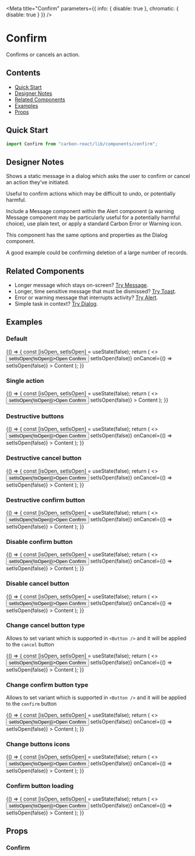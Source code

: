 

<Meta
  title="Confirm"
  parameters={{ info: { disable: true }, chromatic: { disable: true } }}
/>

# Confirm

Confirms or cancels an action.

## Contents

- [Quick Start](#quick-start)
- [Designer Notes](#designer-notes)
- [Related Components](#related-components)
- [Examples](#examples)
- [Props](#props)

## Quick Start

```javascript
import Confirm from "carbon-react/lib/components/confirm";
```

## Designer Notes

Shows a static message in a dialog which asks the user to confirm or cancel an action they’ve initiated.

Useful to confirm actions which may be difficult to undo, or potentially harmful.

Include a Message component within the Alert component (a warning Message component may be particularly useful for a potentially harmful choice), use plain text, or apply a standard Carbon Error or Warning icon.

This component has the same options and properties as the Dialog component.

A good example could be confirming deletion of a large number of records.

## Related Components

- Longer message which stays on-screen? [Try Message](/?path=/docs/message--default-story "Message").
- Longer, time sensitive message that must be dismissed? [Try Toast](/?path=/docs/toast--default-story "Toast").
- Error or warning message that interrupts activity? [Try Alert](/?path=/docs/alert--default-story "Alert").
- Simple task in context? [Try Dialog](/?path=/docs/dialog--default-story "Dialog").

## Examples

### Default

<Preview>
  <Story name="default">
    {() => {
      const [isOpen, setIsOpen] = useState(false);
      return (
        <>
          <Button onClick={() => setIsOpen(!isOpen)}>Open Confirm</Button>
          <Confirm
            cancelButtonDestructive
            title="Are you sure?"
            subtitle="Subtitle"
            open={isOpen}
            onConfirm={() => setIsOpen(false)}
            onCancel={() => setIsOpen(false)}
          >
            Content
          </Confirm>
        </>
      );
    }}
  </Story>
</Preview>

### Single action

<Preview>
  <Story name="single action">
    {() => {
      const [isOpen, setIsOpen] = useState(false);
      return (
        <>
          <Button onClick={() => setIsOpen(!isOpen)}>Open Confirm</Button>
          <Confirm
            title="Are you sure?"
            subtitle="Subtitle"
            open={isOpen}
            onConfirm={() => setIsOpen(false)}
          >
            Content
          </Confirm>
        </>
      );
    }}
  </Story>
</Preview>

### Destructive buttons

<Preview>
  <Story name="destructive">
    {() => {
      const [isOpen, setIsOpen] = useState(false);
      return (
        <>
          <Button onClick={() => setIsOpen(!isOpen)}>Open Confirm</Button>
          <Confirm
            title="Are you sure?"
            subtitle="Subtitle"
            destructive
            cancelButtonType="tertiary"
            open={isOpen}
            onConfirm={() => setIsOpen(false)}
            onCancel={() => setIsOpen(false)}
          >
            Content
          </Confirm>
        </>
      );
    }}
  </Story>
</Preview>

### Destructive cancel button

<Preview>
  <Story name="cancelButtonDestructive">
    {() => {
      const [isOpen, setIsOpen] = useState(false);
      return (
        <>
          <Button onClick={() => setIsOpen(!isOpen)}>Open Confirm</Button>
          <Confirm
            title="Are you sure?"
            subtitle="Subtitle"
            cancelButtonDestructive
            open={isOpen}
            onConfirm={() => setIsOpen(false)}
            onCancel={() => setIsOpen(false)}
          >
            Content
          </Confirm>
        </>
      );
    }}
  </Story>
</Preview>

### Destructive confirm button

<Preview>
  <Story name="confirmButtonDestructive">
    {() => {
      const [isOpen, setIsOpen] = useState(false);
      return (
        <>
          <Button onClick={() => setIsOpen(!isOpen)}>Open Confirm</Button>
          <Confirm
            title="Are you sure?"
            subtitle="Subtitle"
            confirmButtonDestructive
            open={isOpen}
            onConfirm={() => setIsOpen(false)}
            onCancel={() => setIsOpen(false)}
          >
            Content
          </Confirm>
        </>
      );
    }}
  </Story>
</Preview>

### Disable confirm button

<Preview>
  <Story name="disableConfirm">
    {() => {
      const [isOpen, setIsOpen] = useState(false);
      return (
        <>
          <Button onClick={() => setIsOpen(!isOpen)}>Open Confirm</Button>
          <Confirm
            title="Are you sure?"
            subtitle="Subtitle"
            confirmButtonDestructive
            cancelButtonDestructive
            disableConfirm
            open={isOpen}
            onConfirm={() => setIsOpen(false)}
            onCancel={() => setIsOpen(false)}
          >
            Content
          </Confirm>
        </>
      );
    }}
  </Story>
</Preview>

### Disable cancel button

<Preview>
  <Story name="disableCancel">
    {() => {
      const [isOpen, setIsOpen] = useState(false);
      return (
        <>
          <Button onClick={() => setIsOpen(!isOpen)}>Open Confirm</Button>
          <Confirm
            title="Are you sure?"
            subtitle="Subtitle"
            showCloseIcon
            disableCancel
            open={isOpen}
            onConfirm={() => setIsOpen(false)}
            onCancel={() => setIsOpen(false)}
          >
            Content
          </Confirm>
        </>
      );
    }}
  </Story>
</Preview>

### Change cancel button type

Allows to set variant which is supported in `<Button />` and it will be applied to the `cancel` button

<Preview>
  <Story name="cancelButtonType">
    {() => {
      const [isOpen, setIsOpen] = useState(false);
      return (
        <>
          <Button onClick={() => setIsOpen(!isOpen)}>Open Confirm</Button>
          <Confirm
            title="Are you sure?"
            subtitle="Subtitle"
            cancelButtonType="tertiary"
            open={isOpen}
            onConfirm={() => setIsOpen(false)}
            onCancel={() => setIsOpen(false)}
          >
            Content
          </Confirm>
        </>
      );
    }}
  </Story>
</Preview>

### Change confirm button type

Allows to set variant which is supported in `<Button />` and it will be applied to the `confirm` button

<Preview>
  <Story name="confirmButtonType">
    {() => {
      const [isOpen, setIsOpen] = useState(false);
      return (
        <>
          <Button onClick={() => setIsOpen(!isOpen)}>Open Confirm</Button>
          <Confirm
            title="Are you sure?"
            subtitle="Subtitle"
            confirmButtonType="tertiary"
            open={isOpen}
            onConfirm={() => setIsOpen(false)}
            onCancel={() => setIsOpen(false)}
          >
            Content
          </Confirm>
        </>
      );
    }}
  </Story>
</Preview>

### Change buttons icons

<Preview>
  <Story name="buttonsIcons">
    {() => {
      const [isOpen, setIsOpen] = useState(false);
      return (
        <>
          <Button onClick={() => setIsOpen(!isOpen)}>Open Confirm</Button>
          <Confirm
            title="Are you sure?"
            subtitle="Subtitle"
            confirmButtonIconType="save"
            confirmButtonIconPosition="after"
            cancelButtonIconType="bin"
            open={isOpen}
            onConfirm={() => setIsOpen(false)}
            onCancel={() => setIsOpen(false)}
          >
            Content
          </Confirm>
        </>
      );
    }}
  </Story>
</Preview>

### Confirm button loading

<Preview>
  <Story name="isLoadingConfirm">
    {() => {
      const [isOpen, setIsOpen] = useState(false);
      return (
        <>
          <Button onClick={() => setIsOpen(!isOpen)}>Open Confirm</Button>
          <Confirm
            title="Are you sure?"
            subtitle="Subtitle"
            isLoadingConfirm
            open={isOpen}
            onConfirm={() => setIsOpen(false)}
            onCancel={() => setIsOpen(false)}
          >
            Content
          </Confirm>
        </>
      );
    }}
  </Story>
</Preview>

## Props

### Confirm

<Props of={Confirm} />
